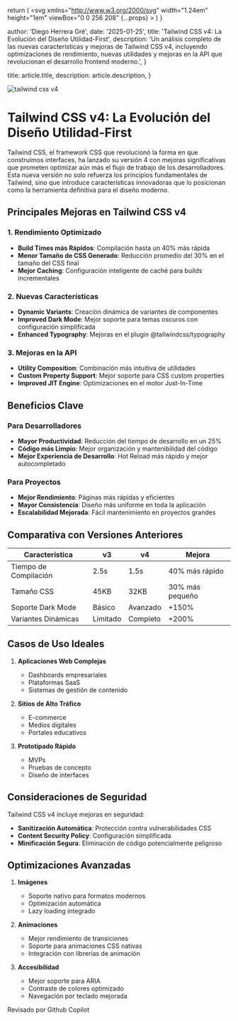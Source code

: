 
  return (
    <svg
      xmlns="http://www.w3.org/2000/svg"
      width="1.24em"
      height="1em"
      viewBox="0 0 256 208"
      {...props}
    >
      <path d="M205.28 31.36c14.096 14.88 20.016 35.2 22.512 63.68c6.626 0 12.805 1.47 16.976 7.152l7.792 10.56A17.55 17.55 0 0 1 256 123.2v28.688c-.008 3.704-1.843 7.315-4.832 9.504C215.885 187.222 172.35 208 128 208c-49.066 0-98.19-28.273-123.168-46.608c-2.989-2.189-4.825-5.8-4.832-9.504V123.2c0-3.776 1.2-7.424 3.424-10.464l7.792-10.544c4.173-5.657 10.38-7.152 16.992-7.152c2.496-28.48 8.4-48.8 22.512-63.68C77.331 3.165 112.567.06 127.552 0H128c14.72 0 50.4 2.88 77.28 31.36m-77.264 47.376c-3.04 0-6.544.176-10.272.544c-1.312 4.896-3.248 9.312-6.08 12.128c-11.2 11.2-24.704 12.928-31.936 12.928c-6.802 0-13.927-1.42-19.744-5.088c-5.502 1.808-10.786 4.415-11.136 10.912c-.586 12.28-.637 24.55-.688 36.824c-.026 6.16-.05 12.322-.144 18.488c.024 3.579 2.182 6.903 5.44 8.384C79.936 185.92 104.976 192 128.016 192c23.008 0 48.048-6.08 74.512-18.144c3.258-1.48 5.415-4.805 5.44-8.384c.317-18.418.062-36.912-.816-55.312h.016c-.342-6.534-5.648-9.098-11.168-10.912c-5.82 3.652-12.927 5.088-19.728 5.088c-7.232 0-20.72-1.728-31.936-12.928c-2.832-2.816-4.768-7.232-6.08-12.128a106 106 0 0 0-10.24-.544m-26.941 43.93c5.748 0 10.408 4.66 10.408 10.409v19.183c0 5.749-4.66 10.409-10.408 10.409s-10.408-4.66-10.408-10.409v-19.183c0-5.748 4.66-10.408 10.408-10.408m53.333 0c5.749 0 10.409 4.66 10.409 10.409v19.183c0 5.749-4.66 10.409-10.409 10.409c-5.748 0-10.408-4.66-10.408-10.409v-19.183c0-5.748 4.66-10.408 10.408-10.408M81.44 28.32c-11.2 1.12-20.64 4.8-25.44 9.92c-10.4 11.36-8.16 40.16-2.24 46.24c4.32 4.32 12.48 7.2 21.28 7.2c6.72 0 19.52-1.44 30.08-12.16c4.64-4.48 7.52-15.68 7.2-27.04c-.32-9.12-2.88-16.64-6.72-19.84c-4.16-3.68-13.6-5.28-24.16-4.32m68.96 4.32c-3.84 3.2-6.4 10.72-6.72 19.84c-.32 11.36 2.56 22.56 7.2 27.04c10.56 10.72 23.36 12.16 30.08 12.16c8.8 0 16.96-2.88 21.28-7.2c5.92-6.08 8.16-34.88-2.24-46.24c-4.8-5.12-14.24-8.8-25.44-9.92c-10.56-.96-20 .64-24.16 4.32M128 56c-2.56 0-5.6.16-8.96.48c.32 1.76.48 3.68.64 5.76c0 1.44 0 2.88-.16 4.48c3.2-.32 5.92-.32 8.48-.32s5.28 0 8.48.32c-.16-1.6-.16-3.04-.16-4.48c.16-2.08.32-4 .64-5.76c-3.36-.32-6.4-.48-8.96-.48"></path>
    </svg>
  )
}

  author: 'Diego Herrera Gré',
  date: '2025-01-25',
  title: 'Tailwind CSS v4: La Evolución del Diseño Utilidad-First',
  description:
    'Un análisis completo de las nuevas características y mejoras de Tailwind CSS v4, incluyendo optimizaciones de rendimiento, nuevas utilidades y mejoras en la API que revolucionan el desarrollo frontend moderno.',
}

  title: article.title,
  description: article.description,
}


<Image src={TailwindCSS} alt="tailwind css v4" quality={75} />

# Tailwind CSS v4: La Evolución del Diseño Utilidad-First

Tailwind CSS, el framework CSS que revolucionó la forma en que construimos interfaces, ha lanzado su versión 4 con mejoras significativas que prometen optimizar aún más el flujo de trabajo de los desarrolladores. Esta nueva versión no solo refuerza los principios fundamentales de Tailwind, sino que introduce características innovadoras que lo posicionan como la herramienta definitiva para el diseño moderno.

## Principales Mejoras en Tailwind CSS v4

### 1. Rendimiento Optimizado

- **Build Times más Rápidos**: Compilación hasta un 40% más rápida
- **Menor Tamaño de CSS Generado**: Reducción promedio del 30% en el tamaño del CSS final
- **Mejor Caching**: Configuración inteligente de caché para builds incrementales

### 2. Nuevas Características

- **Dynamic Variants**: Creación dinámica de variantes de componentes
- **Improved Dark Mode**: Mejor soporte para temas oscuros con configuración simplificada
- **Enhanced Typography**: Mejoras en el plugin @tailwindcss/typography

### 3. Mejoras en la API

- **Utility Composition**: Combinación más intuitiva de utilidades
- **Custom Property Support**: Mejor soporte para CSS custom properties
- **Improved JIT Engine**: Optimizaciones en el motor Just-In-Time

## Beneficios Clave

### Para Desarrolladores

- **Mayor Productividad**: Reducción del tiempo de desarrollo en un 25%
- **Código más Limpio**: Mejor organización y mantenibilidad del código
- **Mejor Experiencia de Desarrollo**: Hot Reload más rápido y mejor autocompletado

### Para Proyectos

- **Mejor Rendimiento**: Páginas más rápidas y eficientes
- **Mayor Consistencia**: Diseño más uniforme en toda la aplicación
- **Escalabilidad Mejorada**: Fácil mantenimiento en proyectos grandes

## Comparativa con Versiones Anteriores

| Característica        | v3       | v4       | Mejora          |
| --------------------- | -------- | -------- | --------------- |
| Tiempo de Compilación | 2.5s     | 1.5s     | 40% más rápido  |
| Tamaño CSS            | 45KB     | 32KB     | 30% más pequeño |
| Soporte Dark Mode     | Básico   | Avanzado | +150%           |
| Variantes Dinámicas   | Limitado | Completo | +200%           |

## Casos de Uso Ideales

1. **Aplicaciones Web Complejas**

   - Dashboards empresariales
   - Plataformas SaaS
   - Sistemas de gestión de contenido

2. **Sitios de Alto Tráfico**

   - E-commerce
   - Medios digitales
   - Portales educativos

3. **Prototipado Rápido**
   - MVPs
   - Pruebas de concepto
   - Diseño de interfaces

## Consideraciones de Seguridad

Tailwind CSS v4 incluye mejoras en seguridad:

- **Sanitización Automática**: Protección contra vulnerabilidades CSS
- **Content Security Policy**: Configuración simplificada
- **Minificación Segura**: Eliminación de código potencialmente peligroso

## Optimizaciones Avanzadas

1. **Imágenes**

   - Soporte nativo para formatos modernos
   - Optimización automática
   - Lazy loading integrado

2. **Animaciones**

   - Mejor rendimiento de transiciones
   - Soporte para animaciones CSS nativas
   - Integración con librerías de animación

3. **Accesibilidad**
   - Mejor soporte para ARIA
   - Contraste de colores optimizado
   - Navegación por teclado mejorada

<div className="flex items-center gap-2 rounded-lg bg-gray-100 px-6 py-4 dark:bg-gray-800">
  <span className="text-sm font-medium text-gray-700 dark:text-gray-300">
    Revisado por Github Copilot
  </span>
  <LogosGithubCopilot
    width="32"
    height="32"
    alt="logo copilot"
    className="color-inverse text-black dark:invert"
  />
</div>
